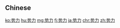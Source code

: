 {{also|勢力}}
==Chinese==
{{zh-see|勢力}}

[[ko:势力]]
[[hu:势力]]
[[mg:势力]]
[[fj:势力]]
[[ja:势力]]
[[chr:势力]]
[[zh:势力]]
